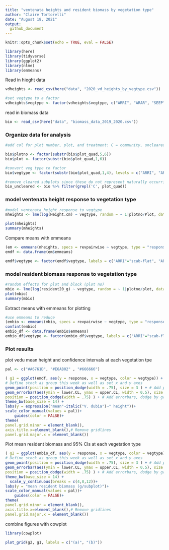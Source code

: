 ```yaml
---
title: "ventenata heights and resident biomass by vegetation type"
author: "Claire Tortorelli"
date: "August 18, 2021"
output:
  github_document
---
```


```r
knitr::opts_chunk$set(echo = TRUE, eval = FALSE)

library(here)
library(tidyverse)
library(ggplot2)
library(nlme)
library(emmeans)
```

Read in hieght data
```r
vdheights <- read_csv(here("data", "2020_vd_heights_by_vegtype.csv"))

#set vegtype to a factor
vdheights$vegtype <- factor(vdheights$vegtype, c("ARRI", "ARAR", "SEEP"))
```

read in biomass data
```r
bio <- read_csv(here("data", "biomass_data_2019_2020.csv"))
```

### Organize data for analysis
```r

#add col for plot number, plot, and treatment: C = community, uncleared; N = no neighbors, cleared (apologies for the confusing codes)

bio$plotno <- factor(substr(bio$plot_quad,5,6))
bio$plot <- factor(substr(bio$plot_quad,1,6))

#convert veg type to factor
bio$vegtype <- factor(substr(bio$plot_quad,1,4), levels = c("ARRI", "ARAR" , "SEEP"))

#remove cleared subplots since these do not represent naturally occurring resident biomass in 2020
bio_uncleared <- bio %>% filter(grepl('C', plot_quad))

```


### model ventenata height response to vegetation type
```r

#model ventenata height response to vegtype
mheights <- lme(log(Height.cm) ~ vegtype, random = ~ 1|plotno/Plot, data = vdheights)

plot(mheights)
summary(mheights)

```

Compare means with emmeans
```r

(em <- emmeans(mheights, specs = revpairwise ~ vegtype, type = "response"))
emdf <- data.frame(em$emmeans)

emdf$vegtype <- factor(emdf$vegtype, labels = c("ARRI"="scab-flat", "ARAR"="low sage-steppe", "SEEP" = "wet meadow"))

```

### model resident biomass response to vegetation type

```r
#random effects for plot and block (plot no)
mbio <- lme(log(resident20_g) ~ vegtype, random = ~ 1|plotno/plot, data = bio_uncleared)
plot(mbio)
summary(mbio)
```
Extract means with emmeans for plotting
```r
#use emmeans to reduce 
(embio <- emmeans(mbio, specs = revpairwise ~ vegtype, type = "response", adjust= "none"))
confint(embio)
embio_df <- data.frame(embio$emmeans) 
embio_df$vegtype <- factor(embio_df$vegtype, labels = c("ARRI"="scab-flat", "ARAR"="low sage-steppe", "SEEP" = "wet meadow"))
```


### Plot results
plot vedu mean height and confidence intervals at each vegetation tpe
```r
pal <- c("#A6761D", "#E6AB02" , "#666666")

( g1 = ggplot(emdf, aes(y = response, x = vegtype, color = vegtype)) +
# Define stock as group this week as well as set x and y axes
geom_point(position = position_dodge(width = .75), size = 3 ) + # Add points, dodge by group
geom_errorbar(aes(ymin = lower.CL, ymax = upper.CL, width = 0.5), size = 1,
position = position_dodge(width = .75) ) + # Add errorbars, dodge by group
theme_bw(base_size = 14) +
labs(y = expression("mean"~italic("V. dubia")~" height"))+
scale_color_manual(values = pal))+
    guides(color = FALSE)+
theme(
panel.grid.minor = element_blank(),
axis.title.x=element_blank(),# Remove gridlines
panel.grid.major.x = element_blank())

```

Plot mean resident biomass and 95% CIs at each vegetation type
```r
( g2 = ggplot(embio_df, aes(y = response, x = vegtype, color = vegtype)) +
# Define stock as group this week as well as set x and y axes
geom_point(position = position_dodge(width = .75), size = 3 ) + # Add points, dodge by group
geom_errorbar(aes(ymin = lower.CL, ymax = upper.CL, width = 0.5), size = 1,
position = position_dodge(width = .75) ) + # Add errorbars, dodge by group
theme_bw(base_size = 14) +
  scale_y_continuous(breaks = c(4,8,12))+
labs(y = "mean resident biomass (g/subplot)")+
scale_color_manual(values = pal))+
    guides(color = FALSE)+
theme(
panel.grid.minor = element_blank(),
axis.title.x=element_blank(),# Remove gridlines
panel.grid.major.x = element_blank())
```

combine figures with cowplot
```r
library(cowplot)

plot_grid(g2, g1, labels = c("(a)", "(b)"))

```